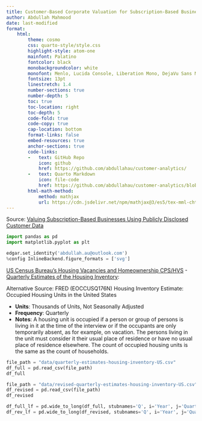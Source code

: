 ```yaml
---
title: Customer-Based Corporate Valuation for Subscription-Based Businesses
author: Abdullah Mahmood
date: last-modified
format:
    html:
        theme: cosmo
        css: quarto-style/style.css        
        highlight-style: atom-one        
        mainfont: Palatino
        fontcolor: black
        monobackgroundcolor: white
        monofont: Menlo, Lucida Console, Liberation Mono, DejaVu Sans Mono, Bitstream Vera Sans Mono, Courier New, monospace
        fontsize: 13pt
        linestretch: 1.4
        number-sections: true
        number-depth: 5
        toc: true
        toc-location: right
        toc-depth: 5
        code-fold: true
        code-copy: true
        cap-location: bottom
        format-links: false
        embed-resources: true
        anchor-sections: true
        code-links:   
        -   text: GitHub Repo
            icon: github
            href: https://github.com/abdullahau/customer-analytics/
        -   text: Quarto Markdown
            icon: file-code
            href: https://github.com/abdullahau/customer-analytics/blob/main/buyer-behavior-summary-transaction-log.qmd
        html-math-method:
            method: mathjax
            url: https://cdn.jsdelivr.net/npm/mathjax@3/es5/tex-mml-chtml.js
---
```


Source: [Valuing Subscription-Based Businesses Using Publicly Disclosed Customer Data](https://papers.ssrn.com/sol3/papers.cfm?abstract_id=2701093)

```python
import pandas as pd
import matplotlib.pyplot as plt

edgar.set_identity('abdullah.au@outlook.com')
%config InlineBackend.figure_formats = ['svg']
```

[US Census Bureau’s Housing Vacancies and Homeownership CPS/HVS](https://www.census.gov/housing/hvs/data/histtabs.html) - [Quarterly Estimates of the Housing Inventory](https://www.census.gov/housing/hvs/data/histtab8.xlsx):

Alternative Source: FRED (EOCCUSQ176N) Housing Inventory Estimate: Occupied Housing Units in the United States

-   **Units**: Thousands of Units, Not Seasonally Adjusted
-   **Frequency**: Quarterly
-   **Notes**: A housing unit is occupied if a person or group of persons is living in it at the time of the interview or if the occupants are only temporarily absent, as for example, on vacation. The persons living in the unit must consider it their usual place of residence or have no usual place of residence elsewhere. The count of occupied housing units is the same as the count of households.

```python
file_path = "data/quarterly-estimates-housing-inventory-US.csv"
df_full = pd.read_csv(file_path)
df_full
```

```python
file_path = "data/revised-quarterly-estimates-housing-inventory-US.csv"
df_revised = pd.read_csv(file_path)
df_revised
```

```python
df_full_lf = pd.wide_to_long(df_full, stubnames='Q', i='Year', j='Quarter').sort_index().rename(columns={'Q':'Total Household'})
df_rev_lf = pd.wide_to_long(df_revised, stubnames='Q', i='Year', j='Quarter').sort_index().rename(columns={'Q':'Total Household'})
```

